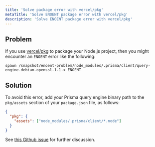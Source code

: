 ```yaml
---
title: 'Solve package error with vercel/pkg'
metaTitle: 'Solve ENOENT package error with vercel/pkg'
description: 'Solve ENOENT package error with vercel/pkg'
---
```

<head>
    <title>{frontMatter.metaTitle}</title>
</head>

<TopBlock/>

## Problem

If you use [vercel/pkg](https://github.com/vercel/pkg) to package your Node.js project, then you might encounter an `ENOENT` error like the following:

```
spawn /snapshot/enoent-problem/node_modules/.prisma/client/query-engine-debian-openssl-1.1.x ENOENT
```

## Solution

To avoid this error, add your Prisma query engine binary path to the `pkg/assets` section of your `package.json` file, as follows:

```json file=package.json copy
{
  "pkg": {
    "assets": ["node_modules/.prisma/client/*.node"]
  }
}
```

See [this Github issue](https://github.com/prisma/prisma/issues/8449) for further discussion.
